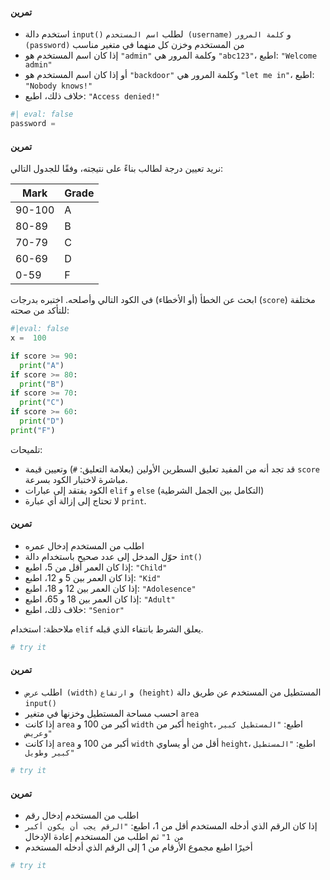 
#### تمرين

- استخدم دالة `input()` لطلب `اسم المستخدم (username)` و `كلمة المرور (password)` من المستخدم وخزن كل منهما في متغير مناسب
- إذا كان اسم المستخدم هو `"admin"` وكلمة المرور هي `"abc123"`، اطبع: `"Welcome admin"`
- أو إذا كان اسم المستخدم هو `"backdoor"` وكلمة المرور هي `"let me in"`، اطبع: `"Nobody knows!"`
- خلاف ذلك، اطبع: `"Access denied!"`

```python
#| eval: false
password = 
```

#### تمرين

نريد تعيين درجة لطالب بناءً على نتيجته، وفقًا للجدول التالي:

| Mark | Grade |
|---|---|
| 90-100 | A |
| 80-89 | B |
| 70-79 | C |
| 60-69 | D |
| 0-59 | F |

ابحث عن الخطأ (أو الأخطاء) في الكود التالي وأصلحه. اختبره بدرجات (`score`) مختلفة للتأكد من صحته:

```python
#|eval: false
x =  100

if score >= 90:
  print("A")
if score >= 80:
  print("B")  
if score >= 70:
  print("C")
if score >= 60:
  print("D")
print("F")
```

تلميحات:

- قد تجد أنه من المفيد تعليق السطرين الأولين (بعلامة التعليق: `#`) وتعيين قيمة `score` مباشرة لاختبار الكود بسرعة.
- الكود يفتقد إلى عبارات `elif` و `else` (التكامل بين الجمل الشرطية)
- لا تحتاج إلى إزالة أي عبارة `print`.

#### تمرين

- اطلب من المستخدم إدخال عمره
- حوّل المدخل إلى عدد صحيح باستخدام دالة `int()`
- إذا كان العمر أقل من 5، اطبع: `"Child"`
- إذا كان العمر بين 5 و 12، اطبع: `"Kid"`
- إذا كان العمر بين 12 و 18، اطبع: `"Adolesence"`
- إذا كان العمر بين 18 و 65، اطبع: `"Adult"`
- خلاف ذلك، اطبع: `"Senior"`

ملاحظة: استخدام `elif` يعلق الشرط بانتفاء الذي قبله.

```python
# try it
```


#### تمرين

- اطلب `عرض (width)` و `ارتفاع (height)` المستطيل من المستخدم عن طريق دالة `input()`
- احسب مساحة المستطيل وخزنها في متغير `area`
- إذا كانت `area` أكبر من 100 و `width` أكبر من `height`، اطبع: `"المستطيل كبير وعريض"`
- إذا كانت `area` أكبر من 100 و `width` أقل من أو يساوي `height`، اطبع: `"المستطيل كبير وطويل"`

```python
# try it
```

#### تمرين

- اطلب من المستخدم إدخال رقم
- إذا كان الرقم الذي أدخله المستخدم أقل من 1، اطبع: `"الرقم يجب أن يكون أكبر من 1"` ثم اطلب من المستخدم إعادة الإدخال
- أخيرًا اطبع مجموع الأرقام من 1 إلى الرقم الذي أدخله المستخدم

```python
# try it
```

